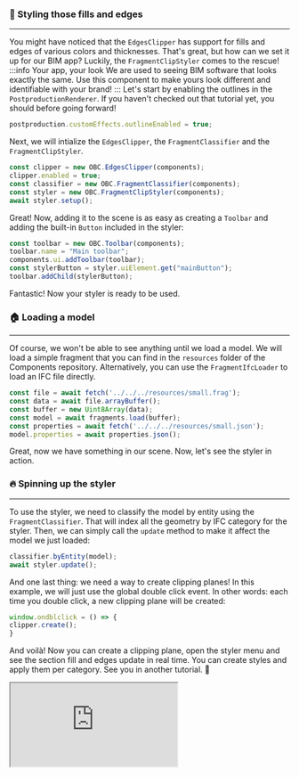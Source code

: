 ### 💄 Styling those fills and edges
___
You might have noticed that the `EdgesClipper` has support for fills
and edges of various colors and thicknesses. That's great, but how can
we set it up for our BIM app? Luckily, the `FragmentClipStyler` comes
to the rescue!
:::info Your app, your look
We are used to seeing BIM software that looks exactly the same. Use
this component to make yours look different and identifiable with
your brand!
:::
Let's start by enabling the outlines in the `PostproductionRenderer`. If
you haven't checked out that tutorial yet, you should before going
forward!

```js
postproduction.customEffects.outlineEnabled = true;
```
Next, we will intialize the `EdgesClipper`, the `FragmentClassifier` and the
`FragmentClipStyler`.

```js
const clipper = new OBC.EdgesClipper(components);
clipper.enabled = true;
const classifier = new OBC.FragmentClassifier(components);
const styler = new OBC.FragmentClipStyler(components);
await styler.setup();
```
Great! Now, adding it to the scene is as easy as creating a
`Toolbar` and adding the built-in `Button` included in the styler:

```js
const toolbar = new OBC.Toolbar(components);
toolbar.name = "Main toolbar";
components.ui.addToolbar(toolbar);
const stylerButton = styler.uiElement.get("mainButton");
toolbar.addChild(stylerButton);
```
Fantastic! Now your styler is ready to be used.
### 🏠 Loading a model
___
Of course, we won't be able to see anything until we load a model.
We will load a simple fragment that you can find in the `resources`
folder of the Components repository. Alternatively, you can use
the `FragmentIfcLoader` to load an IFC file directly.

```js
const file = await fetch('../../../resources/small.frag');
const data = await file.arrayBuffer();
const buffer = new Uint8Array(data);
const model = await fragments.load(buffer);
const properties = await fetch('../../../resources/small.json');
model.properties = await properties.json();
```
Great, now we have something in our scene. Now, let's see the
styler in action.
### 🔥 Spinning up the styler
___
To use the styler, we need to classify the model by entity using
the `FragmentClassifier`. That will index all the geometry by
IFC category for the styler. Then, we can simply call the `update`
method to make it affect the model we just loaded:

```js
classifier.byEntity(model);
await styler.update();
```
And one last thing: we need a way to create clipping planes! In
this example, we will just use the global double click event. In
other words: each time you double click, a new clipping plane
will be created:

```js
window.ondblclick = () => {
clipper.create();
}
```
And voilà! Now you can create a clipping plane, open the styler menu
and see the section fill and edges update in real time. You can
create styles and apply them per category. See you in another
tutorial. 🚀


  <iframe src="https://thatopen.github.io/engine_components/src/fragments/FragmentClipStyler/index.html"></iframe>

  